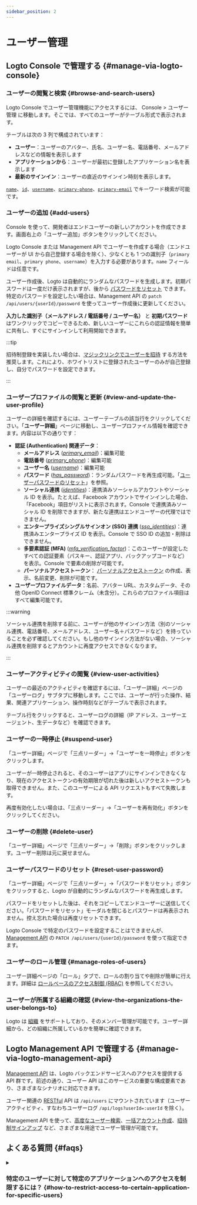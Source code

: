 ```yaml
---
sidebar_position: 2
---
```


# ユーザー管理

## Logto Console で管理する \{#manage-via-logto-console}

### ユーザーの閲覧と検索 \{#browse-and-search-users}

Logto Console でユーザー管理機能にアクセスするには、 <CloudLink to="/users">Console > ユーザー管理</CloudLink> に移動します。そこでは、すべてのユーザーがテーブル形式で表示されます。

テーブルは次の 3 列で構成されています：

- **ユーザー**：ユーザーのアバター、氏名、ユーザー名、電話番号、メールアドレスなどの情報を表示します
- **アプリケーションから**：ユーザーが最初に登録したアプリケーション名を表示します
- **最新のサインイン**：ユーザーの直近のサインイン時刻を表示します。

[`name`](/user-management/user-data#name)、[`id`](/user-management/user-data#id)、[`username`](/user-management/user-data#username)、[`primary-phone`](/user-management/user-data#primary_phone)、[`primary-email`](/user-management/user-data#primary_email) でキーワード検索が可能です。

### ユーザーの追加 \{#add-users}

Console を使って、開発者はエンドユーザーの新しいアカウントを作成できます。画面右上の「ユーザー追加」ボタンをクリックしてください。

Logto Console または Management API でユーザーを作成する場合（エンドユーザーが UI から自己登録する場合を除く）、少なくとも 1 つの識別子（`primary email`、`primary phone`、`username`）を入力する必要があります。`name` フィールドは任意です。

ユーザー作成後、Logto は自動的にランダムなパスワードを生成します。初期パスワードは一度だけ表示されますが、後から [パスワードをリセット](./manage-users#reset-user-password) できます。特定のパスワードを設定したい場合は、Management API の `patch /api/users/{userId}/password` を使ってユーザー作成後に更新してください。

**入力した識別子（メールアドレス / 電話番号 / ユーザー名）** と **初期パスワード** はワンクリックでコピーできるため、新しいユーザーにこれらの認証情報を簡単に共有し、すぐにサインインして利用開始できます。

:::tip

招待制登録を実装したい場合は、[マジックリンクでユーザーを招待](/end-user-flows/sign-up-and-sign-in/disable-user-registration#option-1-invite-user-with-magic-link-recommended) する方法を推奨します。これにより、ホワイトリストに登録されたユーザーのみが自己登録し、自分でパスワードを設定できます。

:::

### ユーザープロファイルの閲覧と更新 \{#view-and-update-the-user-profile}

ユーザーの詳細を確認するには、ユーザーテーブルの該当行をクリックしてください。「**ユーザー詳細**」ページに移動し、ユーザープロファイル情報を確認できます。内容は以下の通りです：

- **認証 (Authentication) 関連データ**：
  - **メールアドレス** (_[primary_email](/user-management/user-data#primary_email)_)：編集可能
  - **電話番号** (_[primary_phone](/user-management/user-data#primary_phone)_)：編集可能
  - **ユーザー名** (_[username](/user-management/user-data#username)_)：編集可能
  - **パスワード** (_[has_password](/user-management/user-data#has_password)_)：ランダムパスワードを再生成可能。「[ユーザーパスワードのリセット](#reset-user-password)」を参照。
  - **ソーシャル連携** (_[identities](/user-management/user-data#social-identities)_)：連携済みソーシャルアカウントやソーシャル ID を表示。たとえば、Facebook アカウントでサインインした場合、「Facebook」項目がリストに表示されます。Console で連携済みソーシャル ID を削除できますが、新たな連携はエンドユーザーの代理ではできません。
  - **エンタープライズシングルサインオン (SSO) 連携** (_[sso_identities](/user-management/user-data#sso-identities)_)：連携済みエンタープライズ ID を表示。Console で SSO ID の追加・削除はできません。
  - **多要素認証 (MFA)** (_[mfa_verification_factor](/user-management/user-data#mfa_verification_factors)_)：このユーザーが設定したすべての認証要素（パスキー、認証アプリ、バックアップコードなど）を表示。Console で要素の削除が可能です。
  - **パーソナルアクセストークン**： [パーソナルアクセストークン](/user-management/personal-access-token) の作成、表示、名前変更、削除が可能です。
- **ユーザープロファイルデータ**：名前、アバター URL、カスタムデータ、その他 OpenID Connect 標準クレーム（未含分）。これらのプロファイル項目はすべて編集可能です。

:::warning

ソーシャル連携を削除する前に、ユーザーが他のサインイン方法（別のソーシャル連携、電話番号、メールアドレス、ユーザー名＋パスワードなど）を持っていることを必ず確認してください。もし他のサインイン方法がない場合、ソーシャル連携を削除するとアカウントに再度アクセスできなくなります。

:::

### ユーザーアクティビティの閲覧 \{#view-user-activities}

ユーザーの最近のアクティビティを確認するには、「ユーザー詳細」ページの「ユーザーログ」サブタブに移動します。ここでは、ユーザーが行った操作、結果、関連アプリケーション、操作時刻などがテーブルで表示されます。

テーブル行をクリックすると、ユーザーログの詳細（IP アドレス、ユーザーエージェント、生データなど）を確認できます。

### ユーザーの一時停止 \{#suspend-user}

「ユーザー詳細」ページで「三点リーダー」→「ユーザーを一時停止」ボタンをクリックします。

ユーザーが一時停止されると、そのユーザーはアプリにサインインできなくなり、現在のアクセストークンの有効期限が切れた後は新しいアクセストークンも取得できません。また、このユーザーによる API リクエストもすべて失敗します。

再度有効化したい場合は、「三点リーダー」→「ユーザーを再有効化」ボタンをクリックしてください。

### ユーザーの削除 \{#delete-user}

「ユーザー詳細」ページで「三点リーダー」→「削除」ボタンをクリックします。ユーザー削除は元に戻せません。

### ユーザーパスワードのリセット \{#reset-user-password}

「ユーザー詳細」ページで「三点リーダー」→「パスワードをリセット」ボタンをクリックすると、Logto が自動的にランダムなパスワードを再生成します。

パスワードをリセットした後は、それをコピーしてエンドユーザーに送信してください。「パスワードをリセット」モーダルを閉じるとパスワードは再表示されません。控え忘れた場合は再度リセットできます。

Logto Console で特定のパスワードを設定することはできませんが、[Management API](/integrate-logto/interact-with-management-api) の `PATCH /api/users/{userId}/password` を使って指定できます。

### ユーザーのロール管理 \{#manage-roles-of-users}

ユーザー詳細ページの「ロール」タブで、ロールの割り当てや削除が簡単に行えます。詳細は [ロールベースのアクセス制御 (RBAC)](/authorization/role-based-access-control) を参照してください。

### ユーザーが所属する組織の確認 \{#view-the-organizations-the-user-belongs-to}

Logto は [組織](/organizations/organization-management) をサポートしており、そのメンバー管理が可能です。ユーザー詳細から、どの組織に所属しているかを簡単に確認できます。

## Logto Management API で管理する \{#manage-via-logto-management-api}

[Management API](/concepts/core-service/#management-api) は、Logto バックエンドサービスへのアクセスを提供する API 群です。前述の通り、ユーザー API はこのサービスの重要な構成要素であり、さまざまなシナリオに対応できます。

ユーザー関連の [RESTful](https://en.wikipedia.org/wiki/Representational_state_transfer) API は `/api/users` にマウントされています（ユーザーアクティビティ、すなわちユーザーログ `/api/logs?userId=:userId` を除く）。

Management API を使って、[高度なユーザー検索](/user-management/advanced-user-search)、[一括アカウント作成](https://openapi.logto.io/operation/operation-createuser)、[招待制サインアップ](/end-user-flows/sign-up-and-sign-in/disable-user-registration) など、さまざまな用途でユーザー管理が可能です。

## よくある質問 \{#faqs}

<details>

<summary>

### 特定のユーザーに対して特定のアプリケーションへのアクセスを制限するには？ \{#how-to-restrict-access-to-certain-application-for-specific-users}

</summary>

Logto の [Omni-sign-in](https://logto.io/products/omni-sign-in) の特性上、認証 (Authentication) 前に特定のアプリケーションへのユーザーアクセスを制限する設計にはなっていません。
ただし、アプリケーション固有のユーザーロールや権限を設計し、API リソースを保護することは可能です。ユーザーがサインインした後、API アクセス時に権限を検証してください。
詳細は認可 (Authorization)： [ロールベースのアクセス制御 (RBAC)](/authorization/role-based-access-control) を参照してください。

</details>
